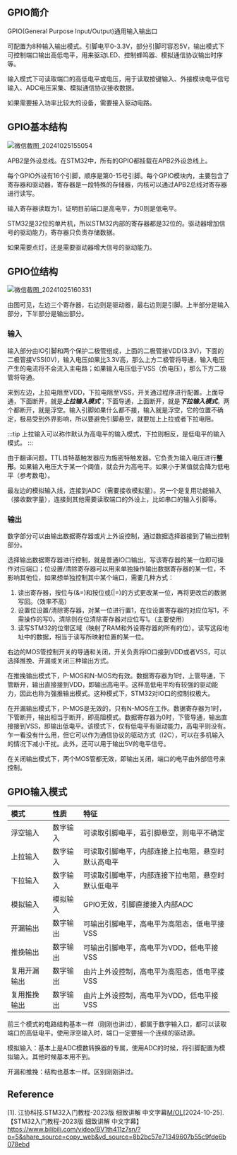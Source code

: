 
<WordCount>

## GPIO简介

GPIO(General Purpose Input/Output)通用输入输出口

可配置为8种输入输出模式。引脚电平0-3.3V，部分引脚可容忍5V，输出模式下可控制端口输出高低电平，用来驱动LED、控制蜂鸣器、模拟通信协议输出时序等。

输入模式下可读取端口的高低电平或电压，用于读取按键输入、外接模块电平信号输入、ADC电压采集、模拟通信协议接收数据。

如果需要接入功率比较大的设备，需要接入驱动电路。

## GPIO基本结构

![微信截图_20241025155054](https://github.com/user-attachments/assets/17b0431e-ffa9-400e-97b8-892aba4d2188)

APB2是外设总线。在STM32中，所有的GPIO都挂载在APB2外设总线上。

每个GPIO外设有16个引脚，顺序是第0-15号引脚。每个GPIO模块内，主要包含了寄存器和驱动器，寄存器是一段特殊的存储器，内核可以通过APB2总线对寄存器进行读写。

输入寄存器读取为1，证明目前端口是高电平，为0则是低电平。

STM32是32位的单片机，所以STM32内部的寄存器都是32位的。驱动器增加信号的驱动能力，寄存器只负责存储数据。

如果需要点灯，还是需要驱动器增大信号的驱动能力。

## GPIO位结构

![微信截图_20241025160331](https://github.com/user-attachments/assets/c3b1e4e8-7afb-4e7b-af7f-2c0923bd5195)

由图可见，左边三个寄存器，右边则是驱动器，最右边则是引脚。上半部分是输入部分，下半部分是输出部分。

### 输入

输入部分由IO引脚和两个保护二极管组成，上面的二极管接VDD(3.3V)，下面的二极管接VSS(0V)，输入电压如果比3.3V高，那么上方二极管将导通，输入电压产生的电流将不会流入主电路；如果输入电压低于VSS（负电压），那么下方二极管将导通。

来到左边，上拉电阻至VDD，下拉电阻至VSS，开关通过程序进行配置。上面导通，下面断开，就是***上拉输入模式***；下面导通，上面断开，就是***下拉输入模式***。两个都断开，就是浮空。输入引脚如果什么都不接，输入就是浮空，它的位置不确定，极易受到外界影响，所以要避免引脚悬空，就要加上上拉或者下拉电阻。

:::tip
上拉输入可以称作默认为高电平的输入模式，下拉则相反，是低电平的输入模式。
:::


由于翻译问题，TTL肖特基触发器应为施密特触发器。它负责为输入电压进行**整形**。如果输入电压大于某一个阈值，就会升为高电平。如果小于某值就会降为低电平（参考数电）。

最左边的模拟输入线，连接到ADC（需要接收模拟量）。另一个是复用功能输入（接收数字量），连接到其他需要读取端口的外设上，比如串口的输入引脚等。

### 输出

数字部分可以由输出数据寄存器或片上外设控制，通过数据选择器接到了输出控制部分。

选择输出数据寄存器进行控制，就是普通IO口输出，写该寄存器的某一位即可操作对应端口；位设置/清除寄存器可以用来单独操作输出数据寄存器的某一位，不影响其他位，如果想单独控制其中某个端口，需要几种方式：

1. 读出寄存器，按位与(&=)和按位或(|=)的方式更改某一位，再将更改后的数据写回。（效率不高）
2. 设置位设置/清除寄存器，对某一位进行置1，在位设置寄存器的对应位写1，不需操作的写0。清除则在位清除寄存器对应位写1。（主要使用）
3. 读写STM32的位带区域（映射了RAM和外设寄存器的所有的位）。读写这段地址中的数据，相当于读写所映射位置的某一位。

右边的MOS管控制开关的导通和关闭，开关负责将IO口接到VDD或者VSS，可以选择推挽、开漏或关闭三种输出方式。

在推挽输出模式下，P-MOS和N-MOS均有效。数据寄存器为1时，上管导通，下管断开，输出直接接到VDD，即输出高电平。这样高低电平均有较强的驱动能力，因此也称为强推输出模式。这种模式下，STM32对IO口的控制权极大。

在开漏输出模式下，P-MOS是无效的，只有N-MOS在工作。数据寄存器为1时，下管断开，输出相当于断开，即高阻模式。数据寄存器为0时，下管导通，输出直接接到VSS，即输出低电平。该模式下，仅有低电平有驱动能力，高电平则没有。乍一看没有什么用，但它可以作为通信协议的驱动方式（I2C），可以在多机输入的情况下减小干扰。此外，还可以用于输出5V的电平信号。

在关闭输出模式下，两个MOS管都无效，即输出关闭，端口的电平由外部信号来控制。



## GPIO输入模式

|模式|性质|特征|
|:---|:---|:---|
|浮空输入|数字输入|可读取引脚电平，若引脚悬空，则电平不确定|
|上拉输入|数字输入|可读取引脚电平，内部连接上拉电阻，悬空时默认高电平|
|下拉输入|数字输入|可读取引脚电平，内部连接下拉电阻，悬空时默认低电平|
|模拟输入|模拟输入|GPIO无效，引脚直接接入内部ADC|
|开漏输出|数字输出|可输出引脚电平，高电平为高阻态，低电平接VSS|
|推挽输出|数字输出|可输出引脚电平，高电平为VDD，低电平接VSS|
|复用开漏输出|数字输出|由片上外设控制，高电平为高阻态，低电平接VSS|
|复用推挽输出|数字输出|由片上外设控制，高电平为VDD，低电平接VSS|


前三个模式的电路结构基本一样（刚刚也讲过），都属于数字输入口，都可以读取端口的高低电平。使用浮空输入时，端口一定要接一个连续的驱动源。

模拟输入：基本上是ADC模数转换器的专属，使用ADC的时候，将引脚配置为模拟输入。其他时候基本用不到。

开漏和推挽：结构也基本一样。区别刚刚讲过。



## Reference

[1]. 江协科技.STM32入门教程-2023版 细致讲解 中文字幕[M/OL](2021-07-29)[2024-10-25].【STM32入门教程-2023版 细致讲解 中文字幕】 https://www.bilibili.com/video/BV1th411z7sn/?p=5&share_source=copy_web&vd_source=8b2bc57e71349607b55c9fde6b078ebd

</WordCount>